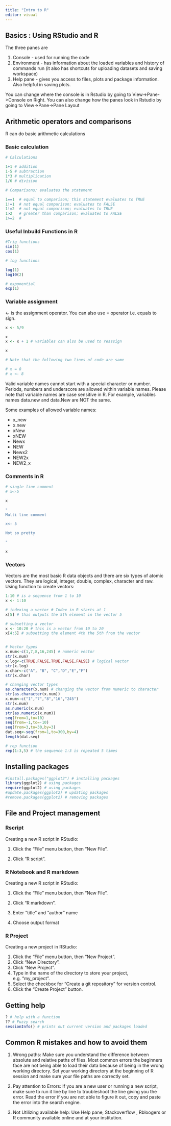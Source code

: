 ```yaml
---
title: "Intro to R"
editor: visual
---
```


##  Basics : Using RStudio and R

The three panes are

1.   Console - used for running the code
2.  Environment - has information about the loaded variables and history of commands run (it also has shortcuts for uploading datasets and saving workspace)
3.  Help pane - gives you access to files, plots and package information. Also helpful in saving plots.

You can change where the console is in Rstudio by going to View-\>Pane-\>Console on Right. You can also change how the panes look in Rstudio by going to View-\>Pane-\>Pane Layout

## Arithmetic operators and comparisons

R can do basic arithmetic calculations

###  Basic calculation

``` R
# Calculations

1+1 # addition
1-5 # subtraction
1*3 # multiplication 
1/6 # division

# Comparisons; evaluates the statement 

1==1  # equal to comparison; this statement evaluates to TRUE
1!=1  # not equal comparison; evaluates to FALSE
1!=2  # not equal comparison; evaluates to TRUE
1>2   # greater than comparison; evaluates to FALSE
1>=2  #
```

###  Useful Inbuild Functions in R

``` R
#Trig functions
sin(1)
cos(1)

# log functions

log(1)
log10(2)

# exponential
exp(1)
```

### Variable assignment

\<- is the assignment operator. You can also use = operator i.e. equals to sign.

``` R
x <- 5/9

x
x <- x + 1 # variables can also be used to reassign

x

# Note that the following two lines of code are same

# x = 8 
# x <- 8
```

Valid variable names cannot start with a special character or number. Periods, numbers and underscore are allowed within variable names. Please note that variable names are case sensitive in R. For example, variables names data.new and data.New are NOT the same.

Some examples of allowed variable names:

-    x_new
-    x.new
-   xNew
-   xNEW
-   Newx
-   NEW
-   Newx2
-   NEW2x
-   NEW2_x

###  Comments in R

``` R
# single line comment
# x<-5

x

"
Multi line comment

x<- 5

Not so pretty

"

x
```

### Vectors

Vectors are the most basic R data objects and there are six types of atomic vectors. They are logical, integer, double, complex, character and raw. Using function to create vectors:

``` R
1:10 # is a sequence from 1 to 10
x <- 1:10

# indexing a vector # Index in R starts at 1
x[5] # this outputs the 5th element in the vector 5

# subsetting a vector
x <- 10:20 # this is a vector from 10 to 20
x[4:5] # subsetting the element 4th the 5th from the vector


# Vector types
x.num<-c(1,7,8,16,245) # numeric vector
str(x.num)
x.log<-c(TRUE,FALSE,TRUE,FALSE,FALSE) # logical vector
str(x.log)
x.char<-c("A", "B", "C","D","E","F")
str(x.char)

# changing vector types
as.character(x.num) # changing the vector from numeric to character
str(as.character(x.num)) 
x.num<-c("1","7","8","16","245")
str(x.num)
as.numeric(x.num)
str(as.numeric(x.num))
seq(from=1,to=10)
seq(from=-1,to=-10)
seq(from=3,to=30,by=3)
dat.seq<-seq(from=1,to=300,by=4)
length(dat.seq)

# rep function
rep(1:3,5) # the sequence 1:3 is repeated 5 times
```

## Installing packages

``` R
#install.packages("ggplot2") # installing packages
library(ggplot2) # using packages 
require(ggplot2) # using packages 
#update.packages(ggplot2) # updating packages
#remove.packages(ggplot2) # removing packages
```

##  File and Project management

### Rscript

Creating a new R script in RStudio:

1.  Click the "File" menu button, then "New File".

2.  Click "R script".

### R Notebook and R markdown

Creating a new R script in RStudio:

1.  Click the "File" menu button, then "New File".

2.  Click "R markdown".

3.  Enter "title" and "author" name

4.  Choose output format

### R Project

Creating a new project in RStudio:

1.  Click the "File" menu button, then "New Project".
2.  Click "New Directory".
3.  Click "New Project".
4.  Type in the name of the directory to store your project, e.g. "my_project".
5.  Select the checkbox for "Create a git repository" for version control.
6.  Click the "Create Project" button.

## Getting help

``` R
? # help with a function
?? # Fuzzy search
sessionInfo() # prints out current version and packages loaded
```

##  Common R mistakes and how to avoid them

1.  Wrong paths: Make sure you understand the difference between absolute and relative paths of files. Most common errors the beginners face are not being able to load their data because of being in the wrong working directory. Set your working directory at the beginning of R session and make sure your file paths are correctly set.

2.  Pay attention to Errors: If you are a new user or running a new script, make sure to run it line by line to troubleshoot the line giving you the error. Read the error if you are not able to figure it out, copy and paste the error into the search engine.

3.  Not Utilizing available help: Use Help pane, Stackoverflow , Rbloogers or R community available online and at your institution.
